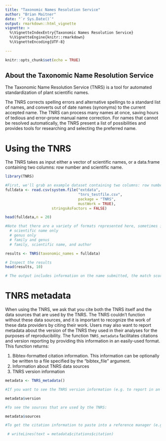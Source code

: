```yaml
---
title: "Taxonomic Names Resolution Service"
author: "Brian Maitner"
date: "`r Sys.Date()`"
output: rmarkdown::html_vignette
vignette: >
  %\VignetteIndexEntry{Taxonomic Names Resolution Service}
  %\VignetteEngine{knitr::rmarkdown}
  %\VignetteEncoding{UTF-8}
  
---
```



```r
knitr::opts_chunk$set(echo = TRUE)
```

## About the Taxonomic Name Resolution Service

The Taxonomic Name Resolution Service (TNRS) is a tool for automated standardization of plant scientific names.

The TNRS corrects spelling errors and alternative spellings to a standard list of names, and converts out of date names (synonyms) to the current accepted name. The TNRS can process many names at once, saving hours of tedious and error-prone manual name correction. For names that cannot be resolved automatically, the TNRS present a list of possibilities and provides tools for researching and selecting the preferred name.


# Using the TNRS

The TNRS takes as input either a vector of scientific names, or a data.frame containing two columns: row number and scientific name.

```r
library(TNRS)

#First, we'll grab an example dataset containing two columns: row number and scientific name.
fulldata <- read.csv(system.file("extdata",
                                 "tnrs_testfile.csv",
                                 package = "TNRS",
                                 mustWork = TRUE),
                     stringsAsFactors = FALSE)

head(fulldata,n = 20) 

#Note that there are a variety of formats represented here, sometimes including
  # scientific name only
  # genus only
  # family and genus
  # family, scientific name, and author

results <- TNRS(taxonomic_names = fulldata)

# Inspect the results
head(results, 10)

# The output includes information on the name submitted, the match score (how close the match is), the name matched, the status of the matched name, and the accepted name.

```

# TNRS metadata
When using the TNRS, we ask that you cite both the TNRS itself and the data sources that are used by the TNRS.  The TNRS couldn't function without these data sources, and it is important to recognize the work of these data providers by citing their work. Users may also want to report metadata about the version of the TNRS they used in their analyses for the purposes of reproducibility. The function `TNRS_metadata` facilitates citations and version reporting by providing this information in an easily-used format.  This function returns:

1. Bibtex-formatted citation information. This information can be optionally be written to a file specified by the "bibtex_file" argument.  
2. Information about TNRS data sources
3. TNRS version information


```r

metadata <- TNRS_metadata()

#If you want to see the TNRS version information (e.g. to report in an manuscript):

metadata$version

#To see the sources that are used by the TNRS:

metadata$sources

#To get the citation information to paste into a reference manager (e.g. paperpile, zotero):

 # writeLines(text = metadata$citations$citation)


```